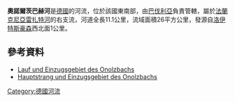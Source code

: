 {{Coord|49|18|10.27|N|10|34|38.91|E|display=title}}

'''奧諾爾茨巴赫河'''是[[德國|德國]]的河流，位於該國東南部，由[[巴伐利亞|巴伐利亞]]負責管轄，屬於[[法蘭克尼亞雷扎特河|法蘭克尼亞雷扎特河]]的右支流，河道全長11.1公里，流域面積26平方公里，發源自[[洛伊特斯豪森|洛伊特斯豪森]]西北面1公里。

==參考資料==
* [http://geoportal.bayern.de/bayernatlas/?bgLayer=tk&X=5466269.13&Y=4391632.55&zoom=8&lang=de&topic=umwe&catalogNodes=1102,110&layers=e09cafd0-007a-11e0-be74-0000779eba3a,2dce0ec9-927f-450c-9d2c-5a92da91ab62&layers_visibility=false,false Lauf und Einzugsgebiet des Onolzbachs] {{Wayback|url=http://geoportal.bayern.de/bayernatlas/?bgLayer=tk&X=5466269.13&Y=4391632.55&zoom=8&lang=de&topic=umwe&catalogNodes=1102,110&layers=e09cafd0-007a-11e0-be74-0000779eba3a,2dce0ec9-927f-450c-9d2c-5a92da91ab62&layers_visibility=false,false |date=20210130230958 }}
* [http://www.bis.bayern.de/bis/initParams.do?role=fgn&zoomToCoords=4386762.848500492,5460160.079815974,4397126.357144024,5469108.144879926&expanded=a_fgn25_1_6,b6_ezg_01,&layers=a_fgn25_1_6,b6_ezg_01,b5_ezg_02,b4_ezg_03,b3_ezg_04,b2_ezg_05,b1_ezg_06,decker_by,&vislayer=a_fgn25_1_6,b6_ezg_01,b5_ezg_02,b4_ezg_03,b3_ezg_04,b2_ezg_05,b1_ezg_06,&vistype=val_0_0,val_0_2,val_0_0,val_0_0,val_0_0,val_0_0,val_0_0,&background=karte_sw Hauptstrang und Einzugsgebiet des Onolzbachs] {{Wayback|url=http://www.bis.bayern.de/bis/initParams.do?role=fgn&zoomToCoords=4386762.848500492,5460160.079815974,4397126.357144024,5469108.144879926&expanded=a_fgn25_1_6,b6_ezg_01,&layers=a_fgn25_1_6,b6_ezg_01,b5_ezg_02,b4_ezg_03,b3_ezg_04,b2_ezg_05,b1_ezg_06,decker_by,&vislayer=a_fgn25_1_6,b6_ezg_01,b5_ezg_02,b4_ezg_03,b3_ezg_04,b2_ezg_05,b1_ezg_06,&vistype=val_0_0,val_0_2,val_0_0,val_0_0,val_0_0,val_0_0,val_0_0,&background=karte_sw |date=20160304125950 }}

{{Germany-geo-stub}}
[[Category:德國河流|Category:德國河流]]